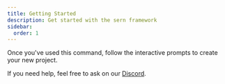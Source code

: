 ```yaml
---
title: Getting Started 
description: Get started with the sern framework
sidebar:
  order: 1
---
```



<PackageManagers command="create" text="@sern/bot"/>

Once you've used this command, follow the interactive prompts to create your new project.

If you need help, feel free to ask on our [Discord](https://sern.dev/discord).
